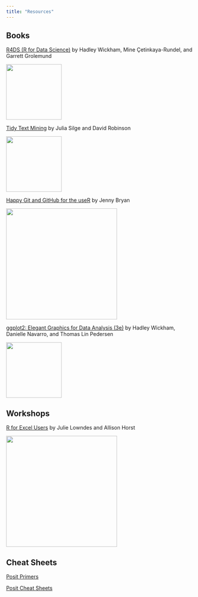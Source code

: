 ```yaml
---
title: "Resources"
---
```


## Books

[R4DS (R for Data Science)](https://r4ds.hadley.nz) by Hadley Wickham, Mine Çetinkaya-Rundel, and Garrett Grolemund

![](https://r4ds.hadley.nz/cover.jpg){width="150"}

[Tidy Text Mining](https://www.tidytextmining.com) by Julia Silge and David Robinson

![](https://www.tidytextmining.com/images/cover.png){width="150"}

[Happy Git and GitHub for the useR](https://happygitwithr.com) by Jenny Bryan

![](https://happygitwithr.com/img/watch-me-diff-watch-me-rebase-smaller.png){height="300"}

[ggplot2: Elegant Graphics for Data Analysis (3e)](https://ggplot2-book.org) by Hadley Wickham, Danielle Navarro, and Thomas Lin Pedersen

![](https://ggplot2-book.org/cover.jpg){width="150"}

## Workshops

[R for Excel Users](https://rstudio-conf-2020.github.io/r-for-excel/) by Julie Lowndes and Allison Horst

![](https://rstudio-conf-2020.github.io/r-for-excel/img/r-for-excel-monsters.jpg){height="300"}

## Cheat Sheets

[Posit Primers](posit.cloud/learn/primers)

[Posit Cheat Sheets](posit.cloud/learn/cheat-sheets)
